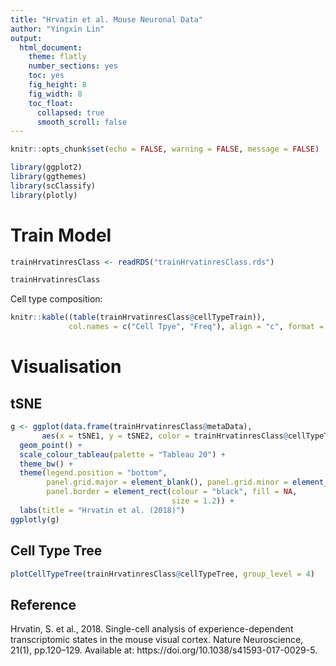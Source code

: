 ```yaml
---
title: "Hrvatin et al. Mouse Neuronal Data"
author: "Yingxin Lin"
output:
  html_document:
    theme: flatly
    number_sections: yes
    toc: yes
    fig_height: 8
    fig_width: 8
    toc_float:
      collapsed: true
      smooth_scroll: false
---
```


```r
knitr::opts_chunk$set(echo = FALSE, warning = FALSE, message = FALSE)
```

```r
library(ggplot2)
library(ggthemes)
library(scClassify)
library(plotly)
```


# Train Model

```r
trainHrvatinresClass <- readRDS("trainHrvatinresClass.rds")
```


```r
trainHrvatinresClass
```


Cell type composition:

```r
knitr::kable((table(trainHrvatinresClass@cellTypeTrain)), 
             col.names = c("Cell Tpye", "Freq"), align = "c", format = "markdown")
```



# Visualisation

## tSNE
```r

g <- ggplot(data.frame(trainHrvatinresClass@metaData), 
       aes(x = tSNE1, y = tSNE2, color = trainHrvatinresClass@cellTypeTrain)) +
  geom_point() +
  scale_colour_tableau(palette = "Tableau 20") +
  theme_bw() +
  theme(legend.position = "bottom",
        panel.grid.major = element_blank(), panel.grid.minor = element_blank(),
        panel.border = element_rect(colour = "black", fill = NA, 
                                    size = 1.2)) +
  labs(title = "Hrvatin et al. (2018)")
ggplotly(g)
```


## Cell Type Tree

```r
plotCellTypeTree(trainHrvatinresClass@cellTypeTree, group_level = 4)
```

## Reference

Hrvatin, S. et al., 2018. Single-cell analysis of experience-dependent transcriptomic states in the mouse visual cortex. Nature Neuroscience, 21(1), pp.120–129. Available at: https://doi.org/10.1038/s41593-017-0029-5.
